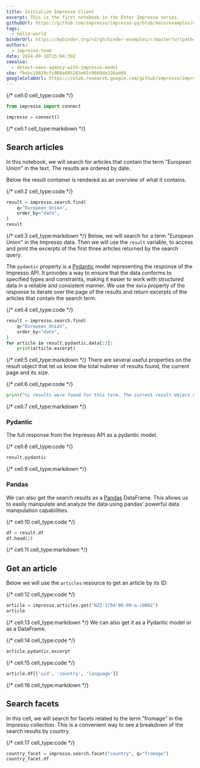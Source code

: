 ```yaml
---
title: Initialize Impresso Client
excerpt: This is the first notebook in the Enter Impresso series.
githubUrl: https://github.com/impresso/impresso-py/blob/main/examples/notebooks/basic.ipynb
tags:
  - hello-world
binderUrl: https://mybinder.org/v2/gh/binder-examples/r/master?urlpath=rstudio
authors:
  - impresso-team
date: 2024-09-18T15:04:39Z
seealso:
  - detect-news-agency-with-impresso-model
sha: fbebc19629cfc008a085283e61c0669de326add9
googleColabUrl: https://colab.research.google.com/github/impresso/impresso-py/blob/main/examples/notebooks/basic.ipynb
---
```


{/* cell:0 cell_type:code */}

```python
from impresso import connect

impresso = connect()
```

{/* cell:1 cell_type:markdown */}

## Search articles

In this notebook, we will search for articles that contain the term "European Union" in the text. The results are ordered by date.

Below the result container is rendered as an overview of what it contains.

{/* cell:2 cell_type:code */}

```python
result = impresso.search.find(
    q="European Union",
    order_by="date",
)
result
```

{/* cell:3 cell_type:markdown */}
Below, we will search for a term "European Union" in the Impresso data.
Then we will use the `result` variable, to access and print the excerpts of the first three articles returned by the search query.

The `pydantic` property is a [Pydantic](https://docs.pydantic.dev/latest/) model representing the response of the Impresso API. It provides a way to ensure that the data conforms to specified types and constraints, making it easier to work with structured data in a reliable and consistent manner.
We use the `data` property of the response to iterate over the page of the results and return excerpts of the articles that contain the search term.

{/* cell:4 cell_type:code */}

```python
result = impresso.search.find(
    q="European Union",
    order_by="date",
)
for article in result.pydantic.data[:3]:
    print(article.excerpt)
```

{/* cell:5 cell_type:markdown */}
There are several useful properties on the result object that let us know the total nubmer of results found, the current page and its size.

{/* cell:6 cell_type:code */}

```python
print("%i results were found for this term. The current result object contains %i items starting from the item number %i" % (result.total, result.size, result.offset))
```

{/* cell:7 cell_type:markdown */}

### Pydantic

The full response from the Impresso API as a pydantic model.

{/* cell:8 cell_type:code */}

```python
result.pydantic
```

{/* cell:9 cell_type:markdown */}

### Pandas

We can also get the search results as a [Pandas](https://pandas.pydata.org/) DataFrame.
This allows us to easily manipulate and analyze the data using pandas' powerful data manipulation capabilities.

{/* cell:10 cell_type:code */}

```python
df = result.df
df.head(2)
```

{/* cell:11 cell_type:markdown */}

## Get an article

Below we will use the `articles` resource to get an article by its ID:

{/* cell:12 cell_type:code */}

```python
article = impresso.articles.get("NZZ-1794-08-09-a-i0002")
article
```

{/* cell:13 cell_type:markdown */}
We can also get it as a Pydantic model or as a DataFrame.

{/* cell:14 cell_type:code */}

```python
article.pydantic.excerpt
```

{/* cell:15 cell_type:code */}

```python
article.df[['uid', 'country', 'language']]

```

{/* cell:16 cell_type:markdown */}

## Search facets

In this cell, we will search for facets related to the term "fromage" in the Impresso collection. This is a convenient way to see a breakdown of the search results by country.

{/* cell:17 cell_type:code */}

```python
country_facet = impresso.search.facet("country", q="fromage")
country_facet.df
```
